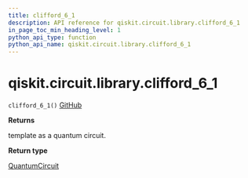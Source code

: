 ```yaml
---
title: clifford_6_1
description: API reference for qiskit.circuit.library.clifford_6_1
in_page_toc_min_heading_level: 1
python_api_type: function
python_api_name: qiskit.circuit.library.clifford_6_1
---
```


# qiskit.circuit.library.clifford\_6\_1

<span id="qiskit.circuit.library.clifford_6_1" />

`clifford_6_1()` [GitHub](https://github.com/qiskit/qiskit/tree/stable/0.23/qiskit/circuit/library/templates/clifford/clifford_6_1.py "view source code")

**Returns**

template as a quantum circuit.

**Return type**

[QuantumCircuit](qiskit.circuit.QuantumCircuit "qiskit.circuit.QuantumCircuit")

